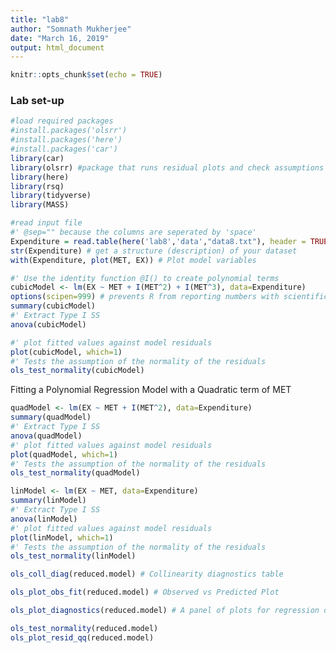 ```yaml
---
title: "lab8"
author: "Somnath Mukherjee"
date: "March 16, 2019"
output: html_document
---
```


```r
knitr::opts_chunk$set(echo = TRUE)
```


###  Lab set-up 
```r
#load required packages
#install.packages('olsrr')
#install.packages('here')
#install.packages('car')
library(car)
library(olsrr) #package that runs residual plots and check assumptions for normality
library(here)
library(rsq)
library(tidyverse)
library(MASS)
```


```r
#read input file
#' @sep="" because the columns are seperated by 'space'
Expenditure = read.table(here('lab8','data',"data8.txt"), header = TRUE)
str(Expenditure) # get a structure (description) of your dataset
with(Expenditure, plot(MET, EX)) # Plot model variables

```
   
   
```r
#' Use the identity function @I() to create polynomial terms
cubicModel <- lm(EX ~ MET + I(MET^2) + I(MET^3), data=Expenditure)
options(scipen=999) # prevents R from reporting numbers with scientific notation
summary(cubicModel)
#' Extract Type I SS
anova(cubicModel)
```

```r
#' plot fitted values against model residuals
plot(cubicModel, which=1)
#' Tests the assumption of the normality of the residuals
ols_test_normality(cubicModel)

```

Fitting a Polynomial Regression Model with a Quadratic term of MET  

```r
quadModel <- lm(EX ~ MET + I(MET^2), data=Expenditure)
summary(quadModel)
#' Extract Type I SS
anova(quadModel)
#' plot fitted values against model residuals
plot(quadModel, which=1)
#' Tests the assumption of the normality of the residuals
ols_test_normality(quadModel)

```


```r
linModel <- lm(EX ~ MET, data=Expenditure)
summary(linModel)
#' Extract Type I SS
anova(linModel)
#' plot fitted values against model residuals
plot(linModel, which=1)
#' Tests the assumption of the normality of the residuals
ols_test_normality(linModel)
```



```r
ols_coll_diag(reduced.model) # Collinearity diagnostics table
```

```r
ols_plot_obs_fit(reduced.model) # Observed vs Predicted Plot
```


```r
ols_plot_diagnostics(reduced.model) # A panel of plots for regression diagnostics
```

```r
ols_test_normality(reduced.model)
ols_plot_resid_qq(reduced.model)
```

